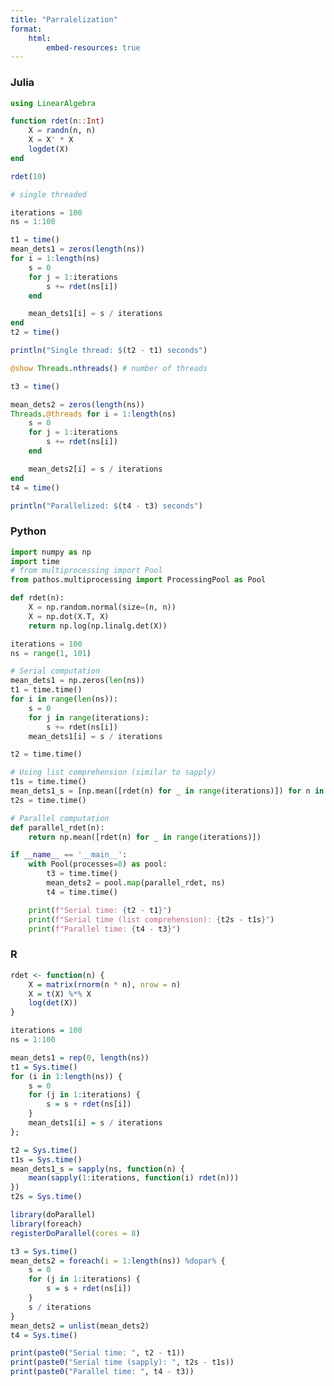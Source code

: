 ```yaml
---
title: "Parralelization"
format: 
    html:
        embed-resources: true
---
```



### Julia
```julia
using LinearAlgebra

function rdet(n::Int)
    X = randn(n, n)
    X = X' * X
    logdet(X)
end

rdet(10)

# single threaded

iterations = 100
ns = 1:100

t1 = time()
mean_dets1 = zeros(length(ns)) 
for i = 1:length(ns)
    s = 0
    for j = 1:iterations
        s += rdet(ns[i])
    end

    mean_dets1[i] = s / iterations
end
t2 = time()

println("Single thread: $(t2 - t1) seconds")

@show Threads.nthreads() # number of threads

t3 = time()

mean_dets2 = zeros(length(ns))
Threads.@threads for i = 1:length(ns)
    s = 0
    for j = 1:iterations
        s += rdet(ns[i])
    end

    mean_dets2[i] = s / iterations
end
t4 = time()

println("Parallelized: $(t4 - t3) seconds")
```


### Python
```python
import numpy as np
import time
# from multiprocessing import Pool
from pathos.multiprocessing import ProcessingPool as Pool

def rdet(n):
    X = np.random.normal(size=(n, n))
    X = np.dot(X.T, X)
    return np.log(np.linalg.det(X))

iterations = 100
ns = range(1, 101)

# Serial computation
mean_dets1 = np.zeros(len(ns))
t1 = time.time()
for i in range(len(ns)):
    s = 0
    for j in range(iterations):
        s += rdet(ns[i])
    mean_dets1[i] = s / iterations

t2 = time.time()

# Using list comprehension (similar to sapply)
t1s = time.time()
mean_dets1_s = [np.mean([rdet(n) for _ in range(iterations)]) for n in ns]
t2s = time.time()

# Parallel computation
def parallel_rdet(n):
    return np.mean([rdet(n) for _ in range(iterations)])

if __name__ == '__main__':
    with Pool(processes=8) as pool:
        t3 = time.time()
        mean_dets2 = pool.map(parallel_rdet, ns)
        t4 = time.time()

    print(f"Serial time: {t2 - t1}")
    print(f"Serial time (list comprehension): {t2s - t1s}")
    print(f"Parallel time: {t4 - t3}")

```


### R
```r
rdet <- function(n) {
    X = matrix(rnorm(n * n), nrow = n)
    X = t(X) %*% X
    log(det(X))
}

iterations = 100
ns = 1:100

mean_dets1 = rep(0, length(ns))
t1 = Sys.time()
for (i in 1:length(ns)) {
    s = 0
    for (j in 1:iterations) {
        s = s + rdet(ns[i])
    }
    mean_dets1[i] = s / iterations
};

t2 = Sys.time()
t1s = Sys.time()
mean_dets1_s = sapply(ns, function(n) {
    mean(sapply(1:iterations, function(i) rdet(n)))
})
t2s = Sys.time()

library(doParallel)
library(foreach)
registerDoParallel(cores = 8)

t3 = Sys.time()
mean_dets2 = foreach(i = 1:length(ns)) %dopar% {
    s = 0
    for (j in 1:iterations) {
        s = s + rdet(ns[i])
    }
    s / iterations
}
mean_dets2 = unlist(mean_dets2)
t4 = Sys.time()

print(paste0("Serial time: ", t2 - t1))
print(paste0("Serial time (sapply): ", t2s - t1s))
print(paste0("Parallel time: ", t4 - t3))


```